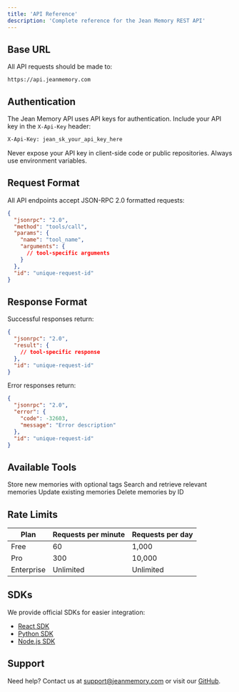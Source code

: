 ```yaml
---
title: 'API Reference'
description: 'Complete reference for the Jean Memory REST API'
---
```


## Base URL

All API requests should be made to:

```
https://api.jeanmemory.com
```

## Authentication

The Jean Memory API uses API keys for authentication. Include your API key in the `X-Api-Key` header:

```bash
X-Api-Key: jean_sk_your_api_key_here
```

<Warning>
  Never expose your API key in client-side code or public repositories. Always use environment variables.
</Warning>

## Request Format

All API endpoints accept JSON-RPC 2.0 formatted requests:

```json
{
  "jsonrpc": "2.0",
  "method": "tools/call",
  "params": {
    "name": "tool_name",
    "arguments": {
      // tool-specific arguments
    }
  },
  "id": "unique-request-id"
}
```

## Response Format

Successful responses return:

```json
{
  "jsonrpc": "2.0",
  "result": {
    // tool-specific response
  },
  "id": "unique-request-id"
}
```

Error responses return:

```json
{
  "jsonrpc": "2.0",
  "error": {
    "code": -32603,
    "message": "Error description"
  },
  "id": "unique-request-id"
}
```

## Available Tools

<CardGroup cols={2}>
  <Card
    title="add_memories"
    icon="plus"
    href="/api-reference/endpoint/add-memories"
  >
    Store new memories with optional tags
  </Card>
  <Card
    title="search_memory_v2"
    icon="search"
    href="/api-reference/endpoint/search-memories"
  >
    Search and retrieve relevant memories
  </Card>
  <Card
    title="update_memory"
    icon="pen"
    href="/api-reference/endpoint/update-memory"
  >
    Update existing memories
  </Card>
  <Card
    title="delete_memory"
    icon="trash"
    href="/api-reference/endpoint/delete-memory"
  >
    Delete memories by ID
  </Card>
</CardGroup>

## Rate Limits

| Plan | Requests per minute | Requests per day |
|------|-------------------|------------------|
| Free | 60 | 1,000 |
| Pro | 300 | 10,000 |
| Enterprise | Unlimited | Unlimited |

## SDKs

We provide official SDKs for easier integration:

- [React SDK](/sdk/react)
- [Python SDK](/sdk/python)
- [Node.js SDK](/sdk/nodejs)

## Support

Need help? Contact us at [support@jeanmemory.com](mailto:support@jeanmemory.com) or visit our [GitHub](https://github.com/jean-technologies/jean-memory).